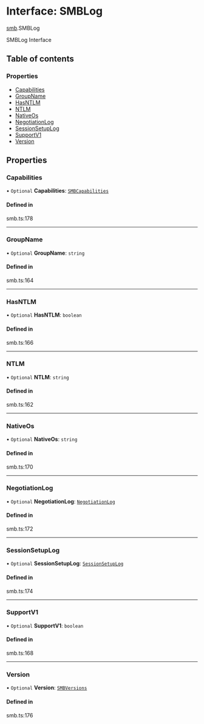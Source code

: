 # Interface: SMBLog

[smb](/templates/protocols/javascript/modules/smb).SMBLog

SMBLog Interface

## Table of contents

### Properties

- [Capabilities](/templates/protocols/javascript/modules/smb.SMBLog#capabilities)
- [GroupName](/templates/protocols/javascript/modules/smb.SMBLog#groupname)
- [HasNTLM](/templates/protocols/javascript/modules/smb.SMBLog#hasntlm)
- [NTLM](/templates/protocols/javascript/modules/smb.SMBLog#ntlm)
- [NativeOs](/templates/protocols/javascript/modules/smb.SMBLog#nativeos)
- [NegotiationLog](/templates/protocols/javascript/modules/smb.SMBLog#negotiationlog)
- [SessionSetupLog](/templates/protocols/javascript/modules/smb.SMBLog#sessionsetuplog)
- [SupportV1](/templates/protocols/javascript/modules/smb.SMBLog#supportv1)
- [Version](/templates/protocols/javascript/modules/smb.SMBLog#version)

## Properties

### Capabilities

• `Optional` **Capabilities**: [`SMBCapabilities`](/templates/protocols/javascript/modules/smb.SMBCapabilities)

#### Defined in

smb.ts:178

___

### GroupName

• `Optional` **GroupName**: `string`

#### Defined in

smb.ts:164

___

### HasNTLM

• `Optional` **HasNTLM**: `boolean`

#### Defined in

smb.ts:166

___

### NTLM

• `Optional` **NTLM**: `string`

#### Defined in

smb.ts:162

___

### NativeOs

• `Optional` **NativeOs**: `string`

#### Defined in

smb.ts:170

___

### NegotiationLog

• `Optional` **NegotiationLog**: [`NegotiationLog`](/templates/protocols/javascript/modules/smb.NegotiationLog)

#### Defined in

smb.ts:172

___

### SessionSetupLog

• `Optional` **SessionSetupLog**: [`SessionSetupLog`](/templates/protocols/javascript/modules/smb.SessionSetupLog)

#### Defined in

smb.ts:174

___

### SupportV1

• `Optional` **SupportV1**: `boolean`

#### Defined in

smb.ts:168

___

### Version

• `Optional` **Version**: [`SMBVersions`](/templates/protocols/javascript/modules/smb.SMBVersions)

#### Defined in

smb.ts:176

